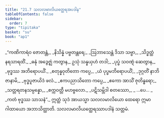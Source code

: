 ```yaml
---
title: "21.7 သလလမာလိယတ္ထေရအပဒါန"
tableOfContents: false
sidebar:
  order: 7
type: "tipitaka"
basket: "su"
book: "ap1"
---
```



<DynamicBreadcrumb />

<Division number="30" book="ap1" e="ch" v="20" p="230">

<Paragraph number="2791" type="verses" book="ap1">
_“ကဏိကာရံဝ ဇောတန္တံ,_  
_နိသိန္နံ ပဗ္ဗတန္တရေ;_  
_ဩဘာသေန္တံ ဒိသာ သဗ္ဗာ,_  
_သိဒ္ဓတ္ထံ နရသာရထိံ._  

</Paragraph>

</Division>
<Division number="31" book="ap1" e="ch" v="20" p="230">

<Paragraph number="2792" type="verses" book="ap1">
_ဓနုံ အဒွေဇ္ဈံ ကတွာန,_  
ဥသုံ သန္နယှဟံ တဒါ;_  
_ပုပ္ဖံ သဝဏ္ဋံ ဆေတွာန,_  
_ဗုဒ္ဓဿ အဘိရောပယိံ._  

</Paragraph>

</Division>
<Division number="32" book="ap1" e="ch" v="20" p="230">

<Paragraph number="2793" type="verses" book="ap1">
_စတုန္နဝုတိတော ကပ္ပေ,_  
_ယံ ပုပ္ဖမဘိရောပယိံ;_  
_ဒုဂ္ဂတိံ နာဘိဇာနာမိ,_  
_ဗုဒ္ဓပူဇာယိဒံ ဖလံ._  

</Paragraph>

</Division>
<Division number="33" book="ap1" e="ch" v="20" p="230">

<Paragraph number="2794" type="verses" book="ap1">
_ဧကပညာသိတော ကပ္ပေ,_  
_ဧကော အာသိံ ဇုတိန္ဓရော;_  
_သတ္တရတနသမ္ပန္နော,_  
_စက္ကဝတ္တီ မဟဗ္ဗလော._  

</Paragraph>

</Division>
<Division number="34" book="ap1" e="ch" v="20" p="230">

<Paragraph number="2795" type="verses" book="ap1">
_ပဋိသမ္ဘိဒါ စတဿော,_  
_ …ပေ… _  
_ကတံ ဗုဒ္ဓဿ သာသနံ”._  

</Paragraph>

<Paragraph number="2796" book="ap1">
ဣတ္ထံ သုဒံ အာယသ္မာ သလလမာလိယော ထေရော ဣမာ ဂါထာယော အဘာသိတ္ထာတိ.

</Paragraph>
</Division>

<Paragraph number="2797" type="center" book="ap1">
သလလမာလိယတ္ထေရဿာပဒါနံ သတ္တမံ.
</Paragraph>
